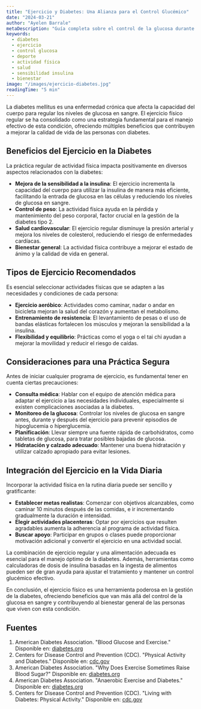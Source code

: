 ```yaml
---
title: "Ejercicio y Diabetes: Una Alianza para el Control Glucémico"
date: "2024-03-21"
author: "Ayelen Barrale"
metaDescription: "Guía completa sobre el control de la glucosa durante el ejercicio para personas con diabetes."
keywords:
  - diabetes
  - ejercicio
  - control glucosa
  - deporte
  - actividad física
  - salud
  - sensibilidad insulina
  - bienestar
image: "/images/ejercicio-diabetes.jpg"
readingTime: "5 min"
---
```


La diabetes mellitus es una enfermedad crónica que afecta la capacidad del cuerpo para regular los niveles de glucosa en sangre. El ejercicio físico regular se ha consolidado como una estrategia fundamental para el manejo efectivo de esta condición, ofreciendo múltiples beneficios que contribuyen a mejorar la calidad de vida de las personas con diabetes.

## Beneficios del Ejercicio en la Diabetes

La práctica regular de actividad física impacta positivamente en diversos aspectos relacionados con la diabetes:

- **Mejora de la sensibilidad a la insulina**: El ejercicio incrementa la capacidad del cuerpo para utilizar la insulina de manera más eficiente, facilitando la entrada de glucosa en las células y reduciendo los niveles de glucosa en sangre.
- **Control de peso**: La actividad física ayuda en la pérdida y mantenimiento del peso corporal, factor crucial en la gestión de la diabetes tipo 2.
- **Salud cardiovascular**: El ejercicio regular disminuye la presión arterial y mejora los niveles de colesterol, reduciendo el riesgo de enfermedades cardíacas.
- **Bienestar general**: La actividad física contribuye a mejorar el estado de ánimo y la calidad de vida en general.

## Tipos de Ejercicio Recomendados

Es esencial seleccionar actividades físicas que se adapten a las necesidades y condiciones de cada persona:

- **Ejercicio aeróbico**: Actividades como caminar, nadar o andar en bicicleta mejoran la salud del corazón y aumentan el metabolismo.
- **Entrenamiento de resistencia**: El levantamiento de pesas o el uso de bandas elásticas fortalecen los músculos y mejoran la sensibilidad a la insulina.
- **Flexibilidad y equilibrio**: Prácticas como el yoga o el tai chi ayudan a mejorar la movilidad y reducir el riesgo de caídas.

## Consideraciones para una Práctica Segura

Antes de iniciar cualquier programa de ejercicio, es fundamental tener en cuenta ciertas precauciones:

- **Consulta médica**: Hablar con el equipo de atención médica para adaptar el ejercicio a las necesidades individuales, especialmente si existen complicaciones asociadas a la diabetes.
- **Monitoreo de la glucosa**: Controlar los niveles de glucosa en sangre antes, durante y después del ejercicio para prevenir episodios de hipoglucemia o hiperglucemia.
- **Planificación**: Llevar siempre una fuente rápida de carbohidratos, como tabletas de glucosa, para tratar posibles bajadas de glucosa.
- **Hidratación y calzado adecuado**: Mantener una buena hidratación y utilizar calzado apropiado para evitar lesiones.

## Integración del Ejercicio en la Vida Diaria

Incorporar la actividad física en la rutina diaria puede ser sencillo y gratificante:

- **Establecer metas realistas**: Comenzar con objetivos alcanzables, como caminar 10 minutos después de las comidas, e ir incrementando gradualmente la duración e intensidad.
- **Elegir actividades placenteras**: Optar por ejercicios que resulten agradables aumenta la adherencia al programa de actividad física.
- **Buscar apoyo**: Participar en grupos o clases puede proporcionar motivación adicional y convertir el ejercicio en una actividad social.

La combinación de ejercicio regular y una alimentación adecuada es esencial para el manejo óptimo de la diabetes. Además, herramientas como calculadoras de dosis de insulina basadas en la ingesta de alimentos pueden ser de gran ayuda para ajustar el tratamiento y mantener un control glucémico efectivo.

En conclusión, el ejercicio físico es una herramienta poderosa en la gestión de la diabetes, ofreciendo beneficios que van más allá del control de la glucosa en sangre y contribuyendo al bienestar general de las personas que viven con esta condición.

## Fuentes

1. American Diabetes Association. "Blood Glucose and Exercise." Disponible en: [diabetes.org](https://diabetes.org/es/salud-bienestar/fitness/glucosa-en-sangre-y-ejercicio)
2. Centers for Disease Control and Prevention (CDC). "Physical Activity and Diabetes." Disponible en: [cdc.gov](https://www.cdc.gov/diabetes/es/living-with/haga-actividad-fisica.html)
3. American Diabetes Association. "Why Does Exercise Sometimes Raise Blood Sugar?" Disponible en: [diabetes.org](https://diabetes.org/es/salud-bienestar/fitness/por-que-el-ejercicio-a-veces-aumenta-el-nivel-de-az%C3%BAcar-en-la-sangre)
4. American Diabetes Association. "Anaerobic Exercise and Diabetes." Disponible en: [diabetes.org](https://diabetes.org/es/salud-bienestar/fitness/ejercicio-anaer%C3%B3bico-diabetes)
5. Centers for Disease Control and Prevention (CDC). "Living with Diabetes: Physical Activity." Disponible en: [cdc.gov](https://www.cdc.gov/diabetes/living-with/physical-activity.html)
